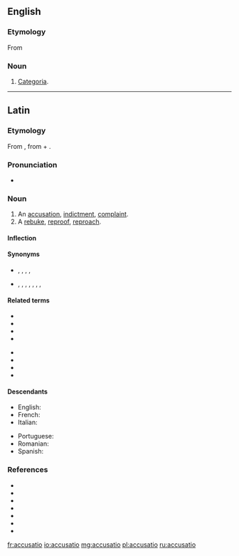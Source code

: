 ==English==

===Etymology===
From {{etyl|la|en}}

===Noun===
{{en-noun|-}}

# {{lb|en|rhetoric}} [[categoria|Categoria]].

----

==Latin==

===Etymology===
From {{suffix|accūsō|tiō|gloss1=blame, accuse|lang=la}}, from {{m|la|ad||to, towards, at}} + {{m|la|causa||cause, reason, account, lawsuit}}.

===Pronunciation===
* {{a|Classical}} {{IPA|/ak.kuːˈsaː.ti.oː/|lang=la}}

===Noun===
{{la-noun|accūsātiō||accūsātiōnis|f|third}}

# An [[accusation]], [[indictment]], [[complaint]].
# A [[rebuke]], [[reproof]], [[reproach]].

====Inflection====
{{la-decl-3rd|accūsātiō}}

====Synonyms====
* {{sense|accusation}} {{l|la|catēgoria}}, {{l|la|crīmen}}, {{l|la|crīminātiō}}, {{l|la|dēlātūra}}, {{l|la|imputātiō}}
* {{sense|reproach}} {{l|la|animadversiō}}, {{l|la|convīcium}}, {{l|la|crīmen}}, {{l|la|culpātiō}}, {{l|la|exprōbrātiō}}, {{l|la|improperium}}, {{l|la|obiectātiō}}, {{l|la|opprōbrium}}

====Related terms====
{{top2}}
* {{l|la|accūsābilis}}
* {{l|la|accūsātīvus}}
* {{l|la|accūsātor}}
* {{l|la|accūsātōriē}}
{{mid2}}
* {{l|la|accūsātōrius}}
* {{l|la|accūsātrīx}}
* {{l|la|accūsitō}}
* {{l|la|accūsō}}
{{bottom}}

====Descendants====
{{top2}}
* English: {{l|en|accusation}}
* French: {{l|fr|accusation}}
* Italian: {{l|it|accusazione}}
{{mid2}}
* Portuguese: {{l|pt|acusação}}
* Romanian: {{l|ro|acuzație}}
* Spanish: {{l|es|acusación}}
{{bottom}}

===References===
* {{R:L&S}}
* {{R:Elementary Lewis}}
* {{R:du Cange}}
* {{R:Gaffiot}}
* {{R:M&A}}
* {{R:Peck}}
* {{R:Smith's Antiquities}}

[[fr:accusatio]]
[[io:accusatio]]
[[mg:accusatio]]
[[pl:accusatio]]
[[ru:accusatio]]